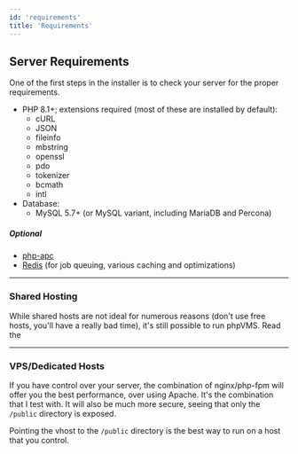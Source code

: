 ```yaml
---
id: 'requirements'
title: 'Requirements'
---
```


## Server Requirements

One of the first steps in the installer is to check your server for the proper requirements.

- PHP 8.1+; extensions required (most of these are installed by default):
  - cURL
  - JSON
  - fileinfo
  - mbstring
  - openssl
  - pdo
  - tokenizer
  - bcmath
  - intl
- Database:
  - MySQL 5.7+ (or MySQL variant, including MariaDB and Percona)

##### Optional

- [php-apc](http://php.net/manual/en/book.apc.php)
- [Redis](https://redis.io) (for job queuing, various caching and optimizations)

---

### Shared Hosting

While shared hosts are not ideal for numerous reasons (don't use free hosts, you'll have
a really bad time), it's still possible to run phpVMS. Read the 

---

### VPS/Dedicated Hosts

If you have control over your server, the combination of nginx/php-fpm will offer you
the best performance, over using Apache. It's the combination that I test with.
It will also be much more secure, seeing that only the `/public` directory is exposed.

Pointing the vhost to the `/public` directory is the best way to run on a host that you
control.
